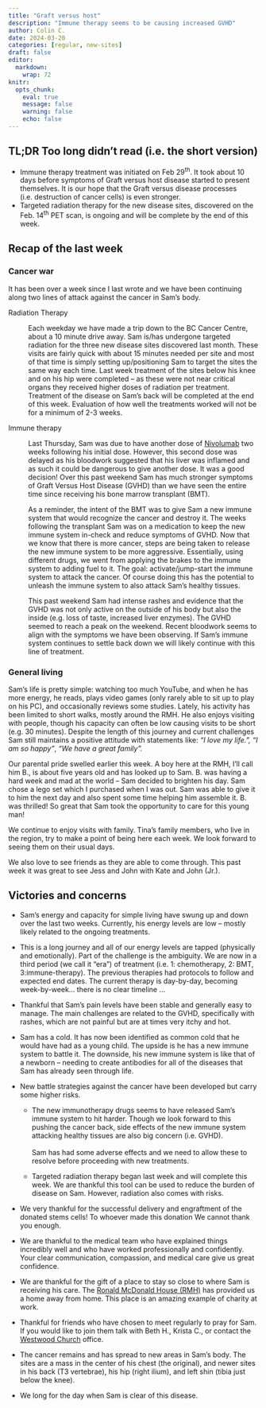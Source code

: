 ```yaml
---
title: "Graft versus host"
description: "Immune therapy seems to be causing increased GVHD"
author: Colin C.
date: 2024-03-20
categories: [regular, new-sites]
draft: false
editor: 
  markdown: 
    wrap: 72
knitr: 
  opts_chunk: 
    eval: true
    message: false
    warning: false
    echo: false
---
```


::: {.callout-note icon="false"}
## TL;DR [Too long didn't read (i.e. the short version)]{.small}

-   Immune therapy treatment was initiated on Feb 29^th^. It took about
    10 days before symptoms of Graft versus host disease started to
    present themselves. It is our hope that the Graft versus disease
    processes (i.e. destruction of cancer cells) is even stronger.
-   Targeted radiation therapy for the new disease sites, discovered on
    the Feb. 14^th^ PET scan, is ongoing and will be complete by the end
    of this week.
:::

## Recap of the last week

### Cancer war

It has been over a week since I last wrote and we have been continuing
along two lines of attack against the cancer in Sam's body.

Radiation Therapy

:   Each weekday we have made a trip down to the BC Cancer Centre, about
    a 10 minute drive away. Sam is/has undergone targeted radiation for
    the three new disease sites discovered last month. These visits are
    fairly quick with about 15 minutes needed per site and most of that
    time is simply setting up/positioning Sam to target the sites the
    same way each time. Last week treatment of the sites below his knee
    and on his hip were completed -- as these were not near critical
    organs they received higher doses of radiation per treatment.
    Treatment of the disease on Sam's back will be completed at the end
    of this week. Evaluation of how well the treatments worked will not
    be for a minimum of 2-3 weeks.

Immune therapy

:   Last Thursday, Sam was due to have another dose of
    [Nivolumab](http://www.bccancer.bc.ca/drug-database-site/Drug%20Index/Nivolumab_handout.pdf)
    two weeks following his initial dose. However, this second dose was
    delayed as his bloodwork suggested that his liver was inflamed and
    as such it could be dangerous to give another dose. It was a good
    decision! Over this past weekend Sam has much stronger symptoms of
    Graft Versus Host Disease (GVHD) than we have seen the entire time
    since receiving his bone marrow transplant (BMT).

:   As a reminder, the intent of the BMT was to give Sam a new immune
    system that would recognize the cancer and destroy it. The weeks
    following the transplant Sam was on a medication to keep the new
    immune system in-check and reduce symptoms of GVHD. Now that we know
    that there is more cancer, steps are being taken to release the new
    immune system to be more aggressive. Essentially, using different
    drugs, we went from applying the brakes to the immune system to
    adding fuel to it. The goal: activate/jump-start the immune system
    to attack the cancer. Of course doing this has the potential to
    unleash the immune system to also attack Sam's healthy tissues.

:   This past weekend Sam had intense rashes and evidence that the GVHD
    was not only active on the outside of his body but also the inside
    (e.g. loss of taste, increased liver enzymes). The GVHD seemed to
    reach a peak on the weekend. Recent bloodwork seems to align with
    the symptoms we have been observing. If Sam's immune system
    continues to settle back down we will likely continue with this line
    of treatment.

### General living

Sam's life is pretty simple: watching too much YouTube, and when he has
more energy, he reads, plays video games (only rarely able to sit up to
play on his PC), and occasionally reviews some studies. Lately, his
activity has been limited to short walks, mostly around the RMH. He also
enjoys visiting with people, though his capacity can often be low
causing visits to be short (e.g. 30 minutes). Despite the length of this
journey and current challenges Sam still maintains a positive attitude
with statements like: *"I love my life.", "I am so happy"*, *"We have a
great family".*

Our parental pride swelled earlier this week. A boy here at the RMH,
I'll call him B., is about five years old and has looked up to Sam. B.
was having a hard week and mad at the world – Sam decided to brighten
his day. Sam chose a lego set which I purchased when I was out. Sam was
able to give it to him the next day and also spent some time helping him
assemble it. B. was thrilled! So great that Sam took the opportunity to
care for this young man!

We continue to enjoy visits with family. Tina's family members, who live
in the region, try to make a point of being here each week. We look
forward to seeing them on their usual days.

We also love to see friends as they are able to come through. This past
week it was great to see Jess and John with Kate and John (Jr.).

## Victories and concerns

-   Sam's energy and capacity for simple living have swung up and down
    over the last two weeks. Currently, his energy levels are low –
    mostly likely related to the ongoing treatments.

-   This is a long journey and all of our energy levels are tapped
    (physically and emotionally). Part of the challenge is the
    ambiguity. We are now in a third period (we call it "era") of
    treatment (i.e. 1: chemotherapy, 2: BMT, 3:immune-therapy). The
    previous therapies had protocols to follow and expected end dates.
    The current therapy is day-by-day, becoming week-by-week... there is
    no clear timeline ...

-   Thankful that Sam's pain levels have been stable and generally easy
    to manage. The main challenges are related to the GVHD, specifically
    with rashes, which are not painful but are at times very itchy and
    hot.

-   Sam has a cold. It has now been identified as common cold that he
    would have had as a young child. The upside is he has a new immune
    system to battle it. The downside, his new immune system is like
    that of a newborn -- needing to create antibodies for all of the
    diseases that Sam has already seen through life.

-   New battle strategies against the cancer have been developed but
    carry some higher risks.

    -   The new immunotherapy drugs seems to have released Sam's immune
        system to hit harder. Though we look forward to this pushing the
        cancer back, side effects of the new immune system attacking
        healthy tissues are also big concern (i.e. GVHD).\
        \
        Sam has had some adverse effects and we need to allow these to
        resolve before proceeding with new treatments.

    -   Targeted radiation therapy began last week and will complete
        this week. We are thankful this tool can be used to reduce the
        burden of disease on Sam. However, radiation also comes with
        risks.

-   We very thankful for the successful delivery and engraftment of the
    donated stems cells! To whoever made this donation We cannot thank
    you enough.

-   We are thankful to the medical team who have explained things
    incredibly well and who have worked professionally and confidently.
    Your clear communication, compassion, and medical care give us great
    confidence.

-   We are thankful for the gift of a place to stay so close to where
    Sam is receiving his care. The [Ronald McDonald House
    (RMH)](https://rmhbc.ca) has provided us a home away from home. This
    place is an amazing example of charity at work.

-   Thankful for friends who have chosen to meet regularly to pray for
    Sam. If you would like to join them talk with Beth H., Krista C., or
    contact the [Westwood Church](https://westwoodchurch.bc.ca) office.

-   The cancer remains and has spread to new areas in Sam's body. The
    sites are a mass in the center of his chest (the original), and
    newer sites in his back (T3 vertebrae), his hip (right ilium), and
    left shin (tibia just below the knee).

-   We long for the day when Sam is clear of this disease.